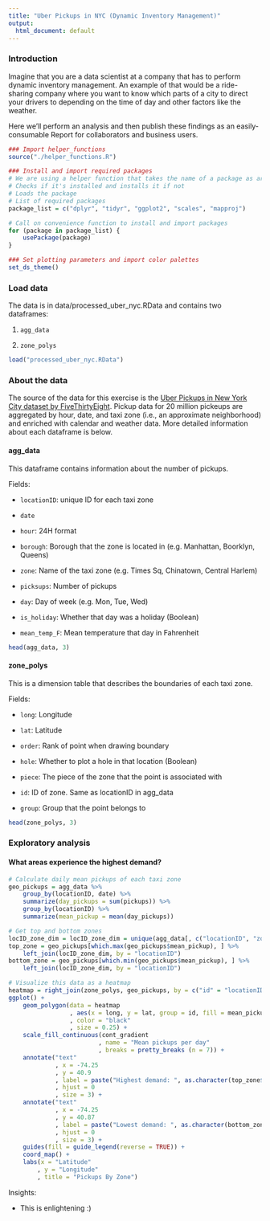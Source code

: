 ```yaml
---
title: "Uber Pickups in NYC (Dynamic Inventory Management)"
output:
  html_document: default
---
```


### Introduction
Imagine that you are a data scientist at a company that has to perform dynamic inventory management. An example of that would be a ride-sharing company where you want to know which parts of a city to direct your drivers to depending on the time of day and other factors like the weather.

Here we'll perform an analysis and then publish these findings as an easily-consumable Report for collaborators and business users.

```r
### Import helper_functions
source("./helper_functions.R")

### Install and import required packages
# We are using a helper function that takes the name of a package as argument
# Checks if it's installed and installs it if not
# Loads the package
# List of required packages
package_list = c("dplyr", "tidyr", "ggplot2", "scales", "mapproj")

# Call on convenience function to install and import packages
for (package in package_list) {
    usePackage(package)
}

### Set plotting parameters and import color palettes
set_ds_theme()
```

### Load data 
The data is in data/processed_uber_nyc.RData and contains two dataframes:

1. `agg_data`

2. `zone_polys`

```r
load("processed_uber_nyc.RData")
```

### About the data
The source of the data for this exercise is the [Uber Pickups in New York City dataset by FiveThirtyEight](https://www.kaggle.com/fivethirtyeight/uber-pickups-in-new-york-city). Pickup data for 20 million pickeups are aggregated by hour, date, and taxi zone (i.e., an approximate neighborhood) and enriched with calendar and weather data. More detailed information about each dataframe is below.

#### agg_data
This dataframe contains information about the number of pickups.

Fields:

* `locationID`: unique ID for each taxi zone

* `date`

* `hour`: 24H format

* `borough`: Borough that the zone is located in (e.g. Manhattan, Boorklyn, Queens)

* `zone`: Name of the taxi zone (e.g. Times Sq, Chinatown, Central Harlem)

* `picksups`: Number of pickups

* `day`: Day of week (e.g. Mon, Tue, Wed)

* `is_holiday`: Whether that day was a holiday (Boolean)

* `mean_temp_F`: Mean temperature that day in Fahrenheit

```r
head(agg_data, 3)
```

#### zone_polys
This is a dimension table that describes the boundaries of each taxi zone.

Fields:

* `long`: Longitude

* `lat`: Latitude

* `order`: Rank of point when drawing boundary

* `hole`: Whether to plot a hole in that location (Boolean)

* `piece`: The piece of the zone that the point is associated with

* `id`: ID of zone. Same as locationID in agg_data

* `group`: Group that the point belongs to

```r
head(zone_polys, 3)
```

### Exploratory analysis
#### What areas experience the highest demand?
```r
# Calculate daily mean pickups of each taxi zone
geo_pickups = agg_data %>%
    group_by(locationID, date) %>%
    summarize(day_pickups = sum(pickups)) %>%
    group_by(locationID) %>%
    summarize(mean_pickup = mean(day_pickups))

# Get top and bottom zones
locID_zone_dim = locID_zone_dim = unique(agg_data[, c("locationID", "zone")])
top_zone = geo_pickups[which.max(geo_pickups$mean_pickup), ] %>%
    left_join(locID_zone_dim, by = "locationID") 
bottom_zone = geo_pickups[which.min(geo_pickups$mean_pickup), ] %>%
    left_join(locID_zone_dim, by = "locationID") 

# Visualize this data as a heatmap
heatmap = right_join(zone_polys, geo_pickups, by = c("id" = "locationID"))
ggplot() + 
    geom_polygon(data = heatmap
                 , aes(x = long, y = lat, group = id, fill = mean_pickup)
                 , color = "black"
                 , size = 0.25) + 
    scale_fill_continuous(cont_gradient
                         , name = "Mean pickups per day"
                         , breaks = pretty_breaks (n = 7)) + 
    annotate("text"
             , x = -74.25
             , y = 40.9
             , label = paste("Highest demand: ", as.character(top_zone$zone))
             , hjust = 0
             , size = 3) +
    annotate("text"
             , x = -74.25
             , y = 40.87
             , label = paste("Lowest demand: ", as.character(bottom_zone$zone))
             , hjust = 0
             , size = 3) +
    guides(fill = guide_legend(reverse = TRUE)) +
    coord_map() + 
    labs(x = "Latitude"
        , y = "Longitude"
        , title = "Pickups By Zone")
```

Insights:

* This is enlightening :)